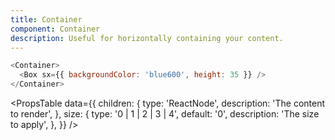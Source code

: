 ```yaml
---
title: Container
component: Container
description: Useful for horizontally containing your content.
---
```


```js live
<Container>
  <Box sx={{ backgroundColor: 'blue600', height: 35 }} />
</Container>
```

<PropsTable
  data={{
    children: {
      type: 'ReactNode',
      description: 'The content to render',
    },
    size: {
      type: '0 | 1 | 2 | 3 | 4',
      default: '0',
      description: 'The size to apply',
    },
  }}
/>
